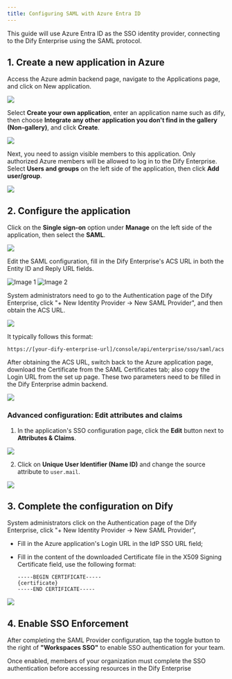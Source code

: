 ```yaml
---
title: Configuring SAML with Azure Entra ID
---
```


This guide will use Azure Entra ID as the SSO identity provider, connecting to the Dify Enterprise using the SAML protocol.

## 1. Create a new application in Azure

Access the Azure admin backend page, navigate to the Applications page, and click on New application.

![](https://assets-docs.dify.ai/2024/11/4f52715ff661e6c9430af09b4b2a4736.png)

Select **Create your own application**, enter an application name such as dify, then choose **Integrate any other application you don't find in the gallery (Non-gallery)**, and click **Create**.

![](https://assets-docs.dify.ai/2024/11/b823ecfaa94d18ba0ac794cc0290dc7f.png)

Next, you need to assign visible members to this application. Only authorized Azure members will be allowed to log in to the Dify Enterprise. Select **Users and groups** on the left side of the application, then click **Add user/group**.

![](https://assets-docs.dify.ai/2024/11/ed3c6f5de21c75e2261bf05d055ffb9e.png)

## 2. Configure the application

Click on the **Single sign-on** option under **Manage** on the left side of the application, then select the **SAML**.

![](https://assets-docs.dify.ai/2024/11/7a5f653e751bf20c01c7eb53cc79ddde.png)

Edit the SAML configuration, fill in the Dify Enterprise's ACS URL in both the Entity ID and Reply URL fields.

<div style={{ display: 'flex', gap: '20px' }}>
  <Frame>
    <img src="https://assets-docs.dify.ai/2024/11/639bb89e402f8f20078d6c7a14ca0297.png" alt="Image 1" />
  </Frame>
  <Frame>
    <img src="https://assets-docs.dify.ai/2024/11/236a4995e4fe338d12b41993fc237611.png" alt="Image 2" />
  </Frame>
</div>

System administrators need to go to the Authentication page of the Dify Enterprise, click "+ New Identity Provider → New SAML Provider", and then obtain the ACS URL.

![](https://assets-docs.dify.ai/2024/11/f66303a3902d7fff58c76228f6485386.png)

It typically follows this format:

```url
https://[your-dify-enterprise-url]/console/api/enterprise/sso/saml/acs
```

After obtaining the ACS URL, switch back to the Azure application page, download the Certificate from the SAML Certificates tab; also copy the Login URL from the set up page. These two parameters need to be filled in the Dify Enterprise admin backend.

![](https://assets-docs.dify.ai/2024/11/ab7e3bd7067858ec4627d1d863244e81.png)

### Advanced configuration: Edit attributes and claims

1. In the application's SSO configuration page, click the **Edit** button next to **Attributes & Claims**.

![](https://assets-docs.dify.ai/2024/11/97a46bf1b5264ef72ad4b202fdf2a772.png)

2. Click on **Unique User Identifier (Name ID)** and change the source attribute to `user.mail`.

![](https://assets-docs.dify.ai/2024/11/183dd293f17f87081ac4c2390b583fb0.png)

## 3. Complete the configuration on Dify

System administrators click on the Authentication page of the Dify Enterprise, click "+ New Identity Provider → New SAML Provider",
- Fill in the Azure application's Login URL in the IdP SSO URL field;
- Fill in the content of the downloaded Certificate file in the X509 Signing Certificate field, use the following format:

   ```certificate
   -----BEGIN CERTIFICATE-----
   {certificate}
   -----END CERTIFICATE-----
   ```

![](https://assets-docs.dify.ai/2024/11/556e3d68efbc742711e4313534a2e95c.png)

## 4. Enable SSO Enforcement

After completing the SAML Provider configuration, tap the toggle button to the right of **"Workspaces SSO"** to enable SSO authentication for your team. 

Once enabled, members of your organization must complete the SSO authentication before accessing resources in the Dify Enterprise
